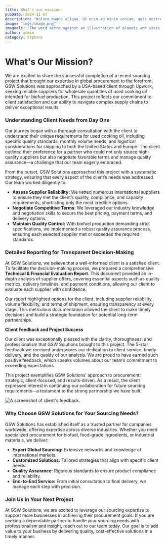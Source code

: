 ```yaml
---
title: What's our mission
pubDate: 2024-11-07
description: "Nolore magna aliqua. Ut enim ad minim veniam, quis nostrud exercitation ullamco laboris nisi ut aliquip ex ea commodo consequat Duost aute irure dolor in reprehenderit in voluptate velit esse cillum dolore eu fugiat nulla pariatur. Excepteur sint occaecat cupid dolor sitali amets non numquam non proident orro quisquam est, qui thas dolorem ipsum quialas"
image: "imgs/image.png"
imagealt: "The word astro against an illustration of planets and stars."
author: admin
category: Orphans
---
```


# **What's Our Mission?**


We are excited to share the successful completion of a recent sourcing project that brought our expertise in global procurement to the forefront. GSW Solutions was approached by a USA-based client through Upwork, seeking reliable suppliers for wholesale quantities of used cooking oil intended for biofuel production. This project reflects our commitment to client satisfaction and our ability to navigate complex supply chains to deliver exceptional results.

### **Understanding Client Needs from Day One**

Our journey began with a thorough consultation with the client to understand their unique requirements for used cooking oil, including specific quality standards, monthly volume needs, and logistical considerations for shipping to both the United States and Europe. The client outlined their preference for a partner who could not only source high-quality suppliers but also negotiate favorable terms and manage quality assurance—a challenge that our team eagerly embraced.

From the outset, GSW Solutions approached this project with a systematic strategy, ensuring that every aspect of the client’s needs was addressed. Our team worked diligently to:

- **Assess Supplier Reliability:** We vetted numerous international suppliers to ensure they met the client’s quality, compliance, and capacity requirements, shortlisting only the most credible options.
- **Negotiate Competitive Terms:** We leveraged our industry knowledge and negotiation skills to secure the best pricing, payment terms, and delivery options.
- **Maintain Quality Control:** With biofuel production demanding strict specifications, we implemented a robust quality assurance process, ensuring each selected supplier met or exceeded the required standards.

### **Detailed Reporting for Transparent Decision-Making**

At GSW Solutions, we believe that a well-informed client is a satisfied client. To facilitate the decision-making process, we prepared a comprehensive **Technical & Financial Evaluation Report**. This document provided an in-depth analysis of supplier offers, covering essential aspects such as quality metrics, delivery timelines, and payment conditions, allowing our client to evaluate each supplier with confidence.

Our report highlighted options for the client, including supplier reliability, volume flexibility, and terms of shipment, ensuring transparency at every stage. This meticulous documentation allowed the client to make timely decisions and build a strategic foundation for potential long-term partnerships.

**Client Feedback and Project Success**

Our client was exceptionally pleased with the clarity, thoroughness, and professionalism that GSW Solutions brought to this project. The 5-star feedback we received underscores our dedication to client service, timely delivery, and the quality of our analysis. We are proud to have earned such positive feedback, which speaks volumes about our team’s commitment to exceeding expectations.

This project exemplifies GSW Solutions’ approach to procurement: strategic, client-focused, and results-driven. As a result, the client expressed interest in continuing our collaboration for future sourcing requirements—a testament to the strong partnership we have built.

<Image src={clientfeedback} alt="A screenshot of client's feedback." />

### **Why Choose GSW Solutions for Your Sourcing Needs?**

GSW Solutions has established itself as a trusted partner for companies worldwide, offering expertise across diverse industries. Whether you need specialized procurement for biofuel, food-grade ingredients, or industrial materials, we deliver:
- **Expert Global Sourcing:** Extensive networks and knowledge of international markets.
- **Customized Solutions:** Tailored strategies that align with specific client needs.
- **Quality Assurance:** Rigorous standards to ensure product compliance and reliability.
- **End-to-End Service:** From initial consultation to final delivery, we manage each step with precision.

### **Join Us in Your Next Project**

At GSW Solutions, we are excited to leverage our sourcing expertise to support more businesses in achieving their procurement goals. If you are seeking a dependable partner to handle your sourcing needs with professionalism and insight, reach out to our team today. Our goal is to add value to your business by delivering quality, cost-effective solutions in a timely manner.
